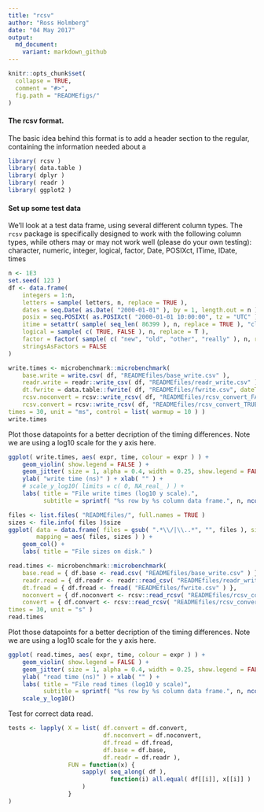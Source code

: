 ```yaml
---
title: "rcsv"
author: "Ross Holmberg"
date: "04 May 2017"
output:
  md_document:
    variant: markdown_github
---
```


<!-- Do not edit README.md directly, edit README.Rmd instead and re-knit before commit -->

```r
knitr::opts_chunk$set(
  collapse = TRUE,
  comment = "#>",
  fig.path = "READMEfigs/"
)
```


#### The rcsv format.

The basic idea behind this format is to add a header section to the regular, containing the information needed about a 

```r
library( rcsv )
library( data.table )
library( dplyr )
library( readr )
library( ggplot2 )
```

#### Set up some test data

We'll look at a test data frame, using several different column types. The `rcsv` package is specifically designed to work with the following column types, while others may or may not work well (please do your own testing):
character, numeric, integer, logical, factor, Date, POSIXct, ITime, IDate, times
```r
n <- 1E3
set.seed( 123 )
df <- data.frame(
    integers = 1:n,
    letters = sample( letters, n, replace = TRUE ),
    dates = seq.Date( as.Date( "2000-01-01" ), by = 1, length.out = n ),
    posix = seq.POSIXt( as.POSIXct( "2000-01-01 10:00:00", tz = "UTC" ), by = 1000, length.out = n ),
    itime = setattr( sample( seq_len( 86399 ), n, replace = TRUE ), "class", "ITime" ),
    logical = sample( c( TRUE, FALSE ), n, replace = T ),
    factor = factor( sample( c( "new", "old", "other", "really" ), n, replace = TRUE ) ),
    stringsAsFactors = FALSE
)
```


```r
write.times <- microbenchmark::microbenchmark(
    base.write = write.csv( df, "READMEfiles/base_write.csv" ),
    readr.write = readr::write_csv( df, "READMEfiles/readr_write.csv" ),
    dt.fwrite = data.table::fwrite( df, "READMEfiles/fwrite.csv", dateTimeAs = "write.csv" ),
    rcsv.noconvert = rcsv::write_rcsv( df, "READMEfiles/rcsv_convert_FALSE.rcsv", strings.convert = FALSE ),
    rcsv.convert = rcsv::write_rcsv( df, "READMEfiles/rcsv_convert_TRUE.rcsv", strings.convert = TRUE ),
times = 30, unit = "ms", control = list( warmup = 10 ) )
write.times
```

Plot those datapoints for a better decription of the timing differences. Note we are using a log10 scale for the y axis here.
```r
ggplot( write.times, aes( expr, time, colour = expr ) ) +
    geom_violin( show.legend = FALSE ) +
    geom_jitter( size = 1, alpha = 0.4, width = 0.25, show.legend = FALSE ) +
    ylab( "write time (ns)" ) + xlab( "" ) +
    # scale_y_log10( limits = c( 0, NA_real_ ) ) +
    labs( title = "File write times (log10 y scale).",
          subtitle = sprintf( "%s row by %s column data frame.", n, ncol( df ) ) )
```

```r
files <- list.files( "READMEfiles/", full.names = TRUE )
sizes <- file.info( files )$size
ggplot( data = data.frame( files = gsub( ".*\\/|\\..*", "", files ), size = sizes ),
        mapping = aes( files, sizes ) ) +
    geom_col() +
    labs( title = "File sizes on disk." )
```

```r
read.times <- microbenchmark::microbenchmark(
    base.read = { df.base <- read.csv( "READMEfiles/base_write.csv" ) },
    readr.read = { df.readr <- readr::read_csv( "READMEfiles/readr_write.csv" ) },
    dt.fread = { df.fread <- fread( "READMEfiles/fwrite.csv" ) },
    noconvert = { df.noconvert <- rcsv::read_rcsv( "READMEfiles/rcsv_convert_FALSE.rcsv" ) },
    convert = { df.convert <- rcsv::read_rcsv( "READMEfiles/rcsv_convert_TRUE.rcsv" ) },
times = 30, unit = "s" )
read.times
```

Plot those datapoints for a better decription of the timing differences. Note we are using a log10 scale for the y axis here.
```r
ggplot( read.times, aes( expr, time, colour = expr ) ) +
    geom_violin( show.legend = FALSE ) +
    geom_jitter( size = 1, alpha = 0.4, width = 0.25, show.legend = FALSE ) +
    ylab( "read time (ns)" ) + xlab( "" ) +
    labs( title = "File read times (log10 y scale)",
          subtitle = sprintf( "%s row by %s column data frame.", n, ncol( df ) ) ) +
    scale_y_log10()
```

Test for correct data read.
```r
tests <- lapply( X = list( df.convert = df.convert,
                           df.noconvert = df.noconvert,
                           df.fread = df.fread,
                           df.base = df.base,
                           df.readr = df.readr ),
                 FUN = function(x) {
                     sapply( seq_along( df ),
                             function(i) all.equal( df[[i]], x[[i]] )
                     )
                 }
)
```

